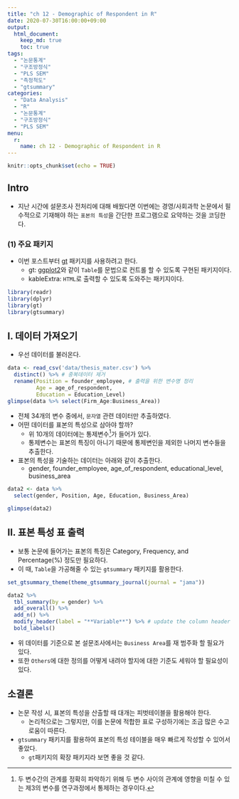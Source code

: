 ```yaml
---
title: "ch 12 - Demographic of Respondent in R"
date: 2020-07-30T16:00:00+09:00
output: 
  html_document: 
    keep_md: true
    toc: true
tags:
  - "논문통계"
  - "구조방정식"
  - "PLS SEM"
  - "측정척도"
  - "gtsummary"
categories:
  - "Data Analysis"
  - "R"
  - "논문통계"
  - "구조방정식"
  - "PLS SEM"
menu: 
  r:
    name: ch 12 - Demographic of Respondent in R
---
```


```r
knitr::opts_chunk$set(echo = TRUE)
```

## Intro
- 지난 시간에 설문조사 전처리에 대해 배웠다면 이번에는 경영/사회과학 논문에서 필수적으로 기재해야 하는 `표본의 특성`을 간단한 프로그램으로 요약하는 것을 코딩한다. 

### (1) 주요 패키지
- 이번 포스트부터 [gt](https://gt.rstudio.com/) 패키지를 사용하려고 한다. 
  + gt: [ggplot2](https://ggplot2.tidyverse.org/)와 같이 `Table`를 문법으로 컨트롤 할 수 있도록 구현된 패키지이다. 
  + kableExtra: `HTML`로 출력할 수 있도록 도와주는 패키지이다. 

```r
library(readr)
library(dplyr)
library(gt)
library(gtsummary)
```

## I. 데이터 가져오기 
- 우선 데이터를 불러온다. 
```r
data <- read_csv('data/thesis_mater.csv') %>% 
  distinct() %>% # 중복데이터 제거
  rename(Position = founder_employee, # 출력을 위한 변수명 정리
         Age = age_of_respondent, 
         Education = Education_Level)
glimpse(data %>% select(Firm_Age:Business_Area))
```
- 전체 34개의 변수 중에서, `문자열` 관련 데이터만 추출하였다. 
- 어떤 데이터를 표본의 특성으로 삼아야 할까?
  + 위 10개의 데이터에는 통제변수[^1]가 들어가 있다. 
  + 통제변수는 표본의 특징이 아니기 때문에 통제변인을 제외한 나머지 변수들을 추출한다. 
- 표본의 특성을 기술하는 데이터는 아래와 같이 추출한다. 
  + gender, founder_employee, age_of_respondent, educational_level, business_area
  
```r
data2 <- data %>% 
  select(gender, Position, Age, Education, Business_Area)

glimpse(data2)
```

## II. 표본 특성 표 출력
- 보통 논문에 들어가는 표본의 특징은 Category, Frequency, and Percentage(%) 정도만 필요하다. 
- 이 때, `Table`을 가공해줄 수 있는 `gtsummary` 패키지를 활용한다. 

```r
set_gtsummary_theme(theme_gtsummary_journal(journal = "jama"))

data2 %>% 
  tbl_summary(by = gender) %>% 
  add_overall() %>% 
  add_n() %>% 
  modify_header(label = "**Variable**") %>% # update the column header
  bold_labels()
```


- 위 데이터를 기준으로 본 설문조사에서는 `Business Area`를 재 범주화 할 필요가 있다. 
- 또한 `Others`에 대한 정의를 어떻게 내려야 할지에 대한 기준도 세워야 할 필요성이 있다. 


## 소결론
- 논문 작성 시, 표본의 특성을 산출할 때 대개는 피벗테이블을 활용해야 한다. 
  + 논리적으로는 그렇지만, 이를 논문에 적합한 표로 구성하기에는 조금 많은 수고로움이 따른다. 
- `gtsummary` 패키지를 활용하여 표본의 특성 테이블을 매우 빠르게 작성할 수 있어서 좋았다. 
  + `gt`패키지의 확장 패키지라 보면 좋을 것 같다. 

[^1]: 두 변수간의 관계를 정확히 파악하기 위해 두 변수 사이의 관계에 영향을 미칠 수 있는 제3의 변수를 연구과정에서 통제하는 경우이다.
